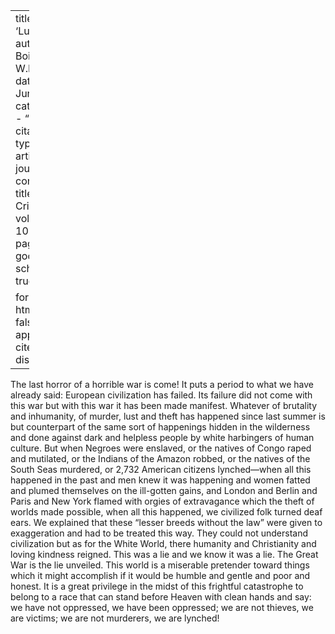 
---
title: 'Lusitania'
author: Du Bois, W.E.B.
date: Jun. 1915
categories: 
  - ""
citation: 
  type: article-journal
  container-title: The Crisis
  volume: 10
  issue: 2
  page: 81
google-scholar: true

format:
  html:
    toc: false
    appendix-cite-as: display
---



The last horror of a horrible war is come! It puts a period to what we
have already said: European civilization has failed. Its failure did not
come with this war but with this war it has been made manifest. Whatever
of brutality and inhumanity, of murder, lust and theft has happened
since last summer is but counterpart of the same sort of happenings
hidden in the wilderness and done against dark and helpless people by
white harbingers of human culture. But when Negroes were enslaved, or
the natives of Congo raped and mutilated, or the Indians of the Amazon
robbed, or the natives of the South Seas murdered, or 2,732 American
citizens lynched---when all this happened in the past and men knew it
was happening and women fatted and plumed themselves on the ill-gotten
gains, and London and Berlin and Paris and New York flamed with orgies
of extravagance which the theft of worlds made possible, when all this
happened, we civilized folk turned deaf ears. We explained that these
"lesser breeds without the law" were given to exaggeration and had to be
treated this way. They could not understand civilization but as for the
White World, there humanity and Christianity and loving kindness
reigned. This was a lie and we know it was a lie. The Great War is the
lie unveiled. This world is a miserable pretender toward things which it
might accomplish if it would be humble and gentle and poor and honest.
It is a great privilege in the midst of this frightful catastrophe to
belong to a race that can stand before Heaven with clean hands and say:
we have not oppressed, we have been oppressed; we are not thieves, we
are victims; we are not murderers, we are lynched!

